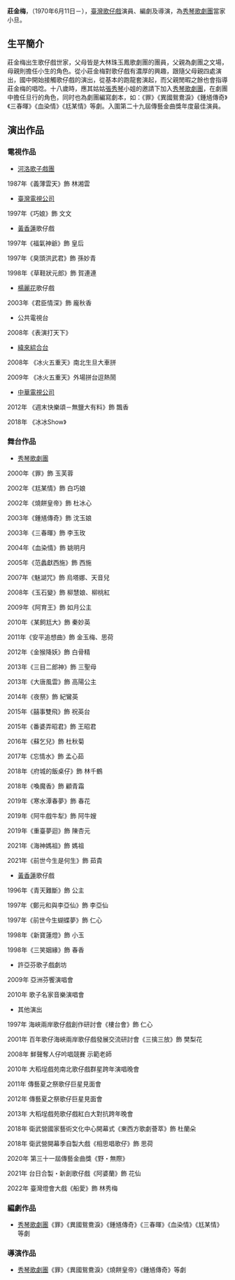 {{unreferenced|time=2016-09-29T02:35:54+00:00}}
'''莊金梅'''，（1970年6月11日－），[[台灣|臺灣]][[歌仔戲|歌仔戲]]演員、編劇及導演，為[[秀琴歌劇團|秀琴歌劇團]]當家小旦。

== 生平簡介 ==
莊金梅出生歌仔戲世家，父母皆是大林珠玉鳳歌劇團的團員，父親為劇團之文場，母親則擔任小生的角色。從小莊金梅對歌仔戲有濃厚的興趣，跟隨父母親四處演出，國中開始接觸歌仔戲的演出，從基本的跑龍套演起，而父親閒暇之餘也會指導莊金梅的唱唸。十八歲時，應其姑姑[[張秀琴|張秀琴]]小姐的邀請下加入[[秀琴歌劇團|秀琴歌劇團]]，在劇團中擔任旦行的角色，同时也為劇團編寫劇本，如：《罪》《異國鴛鴦淚》《鍾馗傳奇》《三春暉》《血染情》《尪某情》等劇。入圍第二十九屆傳藝金曲獎年度最佳演員。

== 演出作品 ==

=== 電視作品 ===
*[[河洛歌子戲團|河洛歌子戲團]]

1987年《義薄雲天》飾 林湘雲

*[[臺灣電視公司|臺灣電視公司]]

1997年《巧娘》飾 文文

* [[黃香蓮|黃香蓮]]歌仔戲

1997年《福氣神爺》飾 皇后

1997年《臭頭洪武君》飾 孫妙青

1998年《草鞋狀元郎》飾 賀連連

* [[楊麗花|楊麗花]]歌仔戲

2003年《君臣情深》飾 龐秋香
*公共電視台
2008年《表演打天下》

*[[緯來綜合台|緯來綜合台]]

2008年 《冰火五重天》南北生旦大車拼

2009年 《冰火五重天》外場拼台逗熱鬧

*[[中華電視公司|中華電視公司]]

2012年 《週末快樂頌－無鹽大有料》飾 飄香

2018年 《冰冰Show》
=== 舞台作品 ===
* [[秀琴歌劇團|秀琴歌劇團]]

2000年《罪》飾 玉芙蓉

2002年《尪某情》飾 白巧娘

2002年《燒餅皇帝》飾 杜冰心

2003年《鍾馗傳奇》飾 沈玉娘

2003年《三春暉》飾 李玉玫

2004年《血染情》飾 姚明月

2005年《范蠡獻西施》飾 西施

2007年《魅湖咒》飾 烏塔娜、天音兒

2008年《玉石變》飾 柳慧娘、柳桃紅

2009年《阿育王》飾 如月公主

2010年《某飼尪大》飾 秦妙英

2011年《安平追想曲》飾 金玉梅、思荷

2012年《金猴降妖》飾 白骨精

2013年《三目二郎神》飾 三聖母

2013年《大唐風雲》飾 高陽公主

2014年《夜祭》飾 紀鸞英

2015年《囍事雙飛》飾 祝英台

2015年《番婆弄昭君》飾 王昭君

2016年《蘇乞兒》飾 杜秋菊

2017年《忘情水》飾 孟心茹

2018年《府城的飯桌仔》飾 林千鶴

2018年《喚魔香》飾 顧青霜

2019年《寒水潭春夢》飾 春花

2019年《阿牛戲牛犁》飾 阿牛嫂

2019年《重臺夢迴》飾 陳杏元

2021年《海神媽祖》飾 媽祖

2021年《前世今生是何生》飾 茹貴
* [[黃香蓮|黃香蓮]]歌仔戲

1996年《青天難斷》飾 公主

1997年《鄭元和與李亞仙》飾 李亞仙

1997年《前世今生蝴蝶夢》飾 仁心

1998年《新寶蓮燈》飾 小玉

1998年《三笑姻緣》飾 春香

*許亞芬歌子戲劇坊

2009年 亞洲芬饗演唱會

2010年 歌子名家音樂演唱會
*其他演出

1997年 海峽兩岸歌仔戲創作研討會《樓台會》飾 仁心

2001年 百年歌仔海峽兩岸歌仔戲發展交流研討會《三擒三放》飾 樊梨花

2008年 鮮聲奪人仔吟唱競賽 示範老師

2010年 大稻埕戲苑南北歌仔戲群星跨年演唱晚會

2011年 傳藝夏之祭歌仔巨星見面會

2012年 傳藝夏之祭歌仔巨星見面會

2013年 大稻埕戲苑歌仔戲紅白大對抗跨年晚會

2018年 衛武營國家藝術文化中心開幕式《東西方歌劇薈萃》飾 杜蘭朵

2018年 衛武營開幕季自製大戲《相思唱歌仔》飾 思荷

2020年 第三十一屆傳藝金曲獎《野・無際》

2021年 台日合製・新創歌仔戲《阿婆蘭》飾 花仙

2022年 臺灣燈會大戲《船愛》飾 林秀梅

=== 編劇作品 ===
* [[秀琴歌劇團|秀琴歌劇團]]《罪》《異國鴛鴦淚》《鍾馗傳奇》《三春暉》《血染情》《尪某情》等劇

=== 導演作品 ===
* [[秀琴歌劇團|秀琴歌劇團]]《罪》《異國鴛鴦淚》《燒餅皇帝》《鍾馗傳奇》等劇